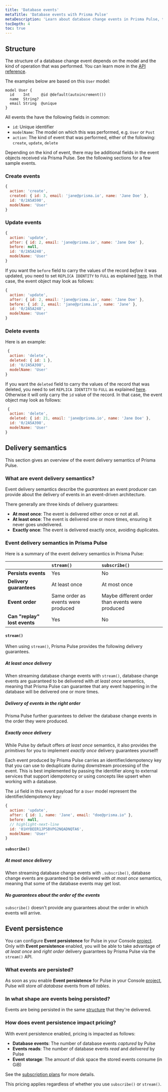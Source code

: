 ```yaml
---
title: 'Database events'
metaTitle: 'Database events with Prisma Pulse'
metaDescription: 'Learn about database change events in Prisma Pulse, their structure, delivery semantics, and more.'
tocDepth: 4
toc: true
---
```


## Structure

The structure of a database change event depends on the model and the kind of operation that was performed. You can learn more in the [API reference](/pulse/api-reference).

The examples below are based on this `User` model:

```prisma
model User {
  id    Int     @id @default(autoincrement())
  name  String?
  email String  @unique
}
```

All events the have the following fields in common: 

- `id`: Unique identifier
- `modelName`: The model on which this was performed, e.g. `User` or `Post`
- `action`: The kind of event that was performed, either of the following: `create`, `update`, `delete`

Depending on the kind of event, there may be additional fields in the event objects received via Prisma Pulse. See the following sections for a few sample events.

### Create events

```js
{
  action: 'create',
  created: { id: 3, email: 'jane@prisma.io', name: 'Jane Doe' },
  id: '0/2A5A590',
  modelName: 'User'
}
```

### Update events

```js
{
  action: 'update',
  after: { id: 2, email: 'jane@prisma.io', name: 'Jane Doe' },
  before: null,
  id: '0/2A5A248',
  modelName: 'User'
}
```

If you want the `before` field to carry the values of the record _before_ it was updated, you need to set `REPLICA IDENTITY` to `FULL` as explained [here](/pulse/database-setup/general-database-instructions#replica-identity). In that case, the event object may look as follows:

```js
{
  action: 'update',
  after: { id: 2, email: 'jane@prisma.io', name: 'Jane Doe' },
  before: { id: 2, email: 'jane@prisma.io', name: 'Jane' },
  id: '0/2A5A248',
  modelName: 'User'
}
```

### Delete events

Here is an example:

```js
 {
  action: 'delete',
  deleted: { id: 1 },
  id: '0/2A5A398',
  modelName: 'User'
}
```

If you want the `deleted` field to carry the values of the record that was deleted, you need to set `REPLICA IDENTITY` to `FULL` as explained [here](/pulse/database-setup/general-database-instructions#replica-identity). Otherwise it will only carry the `id` value of the record. In that case, the event object may look as follows:

```js
 {
  action: 'delete',
  deleted: { id: 21, email: 'jane@prisma.io', name: 'Jane Doe' },
  id: '0/2A5A398',
  modelName: 'User'
}
```

## Delivery semantics

This section gives an overview of the event delivery semantics of Prisma Pulse. 

### What are event delivery semantics?

Event delivery semantics describe  the _guarantees_ an event producer can provide about the delivery of events in an event-driven architecture. 

There generally are three kinds of delivery guarantees:
- **At most once**: The event is delivered either once or not at all.
- **At least once**: The event is delivered one or more times, ensuring it never goes undelivered.
- **Exactly once**: The event is delivered exactly once, avoiding duplicates.

### Event delivery semantics in Prisma Pulse

Here is a summary of the event delivery semantics in Prisma Pulse:

|                              | `stream()`                         | `subscribe()`                                   |
| :--------------------------- | :--------------------------------- | :---------------------------------------------- |
| **Persists events**          | Yes                                | No                                              |
| **Delivery guarantees**      | At least once                      | At most once                                    |
| **Event order**              | Same order as events were produced | Maybe different order than events were produced |
| **Can "replay" lost events** | Yes                                | No                                              |

#### `stream()`

When using `stream()`, Prisma Pulse provides the following delivery guarantees.

##### At least once delivery

When streaming database change events with `stream()`, database change events are guaranteed to be delivered with _at least once_ semantics, meaning that Prisma Pulse can guarantee that any event happening in the database will be delivered one or more times.

##### Delivery of events in the right order

Prisma Pulse further guarantees to deliver the database change events in the order they were produced. 

##### Exactly once delivery

While Pulse by default offers _at least once_ semantics, it also provides the _primitives_ for you to implement _exactly once_ delivery guarantees yourself!

Each event produced by Prisma Pulse carries an identifier/idempotency key that you can use to deduplicate during downstream processing of the event. This is best implemented by passing the identifier along to external services that support idempotency or using concepts like upsert when working with a database.

The `id` field in this event payload for a `User` model represent the identifier/idempotency key:

```js
{
  action: 'update',
  after: { id: 1, name: 'Jane', email: "doe@prisma.io" },
  before: null,
  // highlight-next-line
  id: '01HYBEER1JPSBVPG2NQADNQTA6',
  modelName: 'User'
}
```

#### `subscribe()`

##### At most once delivery

When streaming database change events with `.subscribe()`, database change events are guaranteed to be delivered with _at most once_ semantics, meaning that some of the database events may get lost.

##### No guarantees about the order of the events

`subscribe()` doesn't provide any guarantees about the order in which events will arrive.

## Event persistence

You can configure **Event persistence** for Pulse in your Console [project](/platform/about#project). Only with **Event persistence** enabled, you will be able to take advantage of _at least once_ and _right order_ delivery guarantees by Prisma Pulse via the `stream()` API.

### What events are persisted?

As soon as you enable **Event persistence** for Pulse in your Console [project](/platform/about#project), Pulse will store _all database_ events from _all tables_.

### In what shape are events being persisted?

Events are being persisted in the same [structure](#structure) that they're delivered.

### How does event persistence impact pricing?

With event persistence enabled, pricing is impacted as follows:

- **Database events**: The number of database events _captured_ by Pulse
- **Events reads**: The number of database events _read_ and _delivered_ by Pulse
- **Event storage**: The amount of disk space the stored events consume (in GiB)

See the [subscription plans](https://www.prisma.io/pricing) for more details.

<Admonition type="warning">

This pricing applies regardless of whether you use `subscribe()` or `stream()`.

</Admonition>